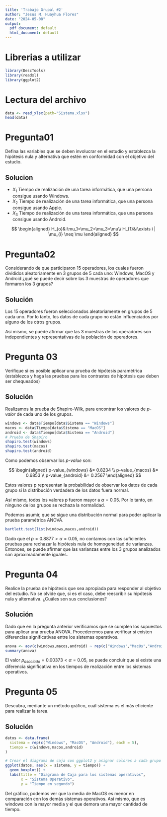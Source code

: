 ---
title: 'Trabajo Grupal #2'
author: "Jesus M. Huayhua Flores"
date: "2024-05-08"
output:
  pdf_document: default
  html_document: default
---

# Librerias a utilizar
```{r}
library(DescTools)
library(readxl)
library(ggplot2)
```


# Lectura del archivo

```{r}
data <- read_xlsx(path="Sistema.xlsx")
head(data)
```

# Pregunta01

Defina las variables que se deben involucrar en el estudio y establezca la hipótesis nula y alternativa que estén en conformidad con el objetivo del estudio.

## Solucion

- $X_1$ Tiempo de realización de una tarea informática, que una persona consigue usando Windows.
- $X_2$ Tiempo de realización de una tarea informática, que una persona consigue usando Apple.
- $X_3$ Tiempo de realización de una tarea informática, que una persona consigue usando Android.

$$
\begin{aligned}
H_{o}&:\mu_1=\mu_2=\mu_3=\mu\\
H_{1}&:\exists i | \mu_{i} \neq \mu
\end{aligned}
$$

# Pregunta02

Considerando de que participaron 15 operadores, los cuales fueron divididos aleatoriamente en 3 grupos de 5 cada uno: Windows, MacOS y Android ¿qué se puede decir sobre las 3 muestras de operadores que formaron los 3 grupos?

## Solución

Los 15 operadores fueron seleccionados aleatoriamente en grupos de 5 cada uno. Por lo tanto, los datos de cada grupo no están influenciados por alguno de los otros grupos.

Así mismo, se puede afirmar que las 3 muestras de los operadores son independientes y representativas de la población de operadores.

# Pregunta 03

Verifique si es posible aplicar una prueba de hipótesis paramétrica (establezca y
haga las pruebas para los contrastes de hipótesis que deben ser chequeados)

## Solución

Realizamos la prueba de Shapiro-Wilk, para encontrar los valores de *p-valor* de cada uno de los grupos.

```{r}
windows <- data$Tiempo[data$Sistema == "Windows"]
macos <- data$Tiempo[data$Sistema == "MacOS"]
android <- data$Tiempo[data$Sistema == "Android"]
# Prueba de Shapiro
shapiro.test(windows)
shapiro.test(macos)
shapiro.test(android)


```

Como podemos observar los *p-value* son:

$$
\begin{aligned}
p-value_{windows} &= 0.8234 \\
p-value_{macos} &= 0.6853 \\
p-value_{android} &= 0.2567
\end{aligned}
$$

Estos valores p representan la probabilidad de observar los datos de cada grupo si la distribución verdadera de los datos fuera normal.

Así mismo, todos los valores p fueron mayor a $\alpha = 0.05$. Por lo tanto, en ninguno de los grupos se rechaza la normalidad.

Podemos asumir, que se sigue una distribución normal para poder aplicar la prueba paramétrica ANOVA.

```{r}
bartlett.test(list(windows,macos,android))
```
Dado que el $p = 0.8877 > \alpha = 0.05$, no contamos con las suficientes pruebas para rechazar la hipótesis nula de homogeneidad de varianzas. Entonces, se puede afirmar que las varianzas entre los 3 grupos analizados son aproximadamente iguales. 

# Pregunta 04

Realice la prueba de hipótesis que sea apropiada para responder al objetivo del estudio. No se olvide que, si es el caso, debe reescribir su hipótesis nula y alternativa. ¿Cuáles son sus conclusiones?

## Solución

Dado que en la pregunta anterior verificamos que se cumplen los supuestos para aplicar una prueba ANOVA. Procederemos para verificar si existen diferencias significativas entre los sistemas operativos.

```{r}
anova <- aov(c(windows,macos,android) ~ rep(c("Windows","MacOs","Android"), each=5))
summary(anova)
```
El valor $p_{asociado} = 0.00373 < \alpha = 0.05$, se puede concluir que si existe una diferencia significativa en los tiempos de realización entre los sistemas operativos.

# Pregunta 05

Descubra, mediante un método gráfico, cuál sistema es el más eficiente para realizar la tarea.

## Solución

```{r}
datos <- data.frame(
  sistema = rep(c("Windows", "MacOS", "Android"), each = 5),
  tiempo = c(windows,macos,android)
)

# Crear el diagrama de caja con ggplot2 y asignar colores a cada grupo
ggplot(datos, aes(x = sistema, y = tiempo)) +
  geom_boxplot() +
  labs(title = "Diagrama de Caja para los sistemas operativos",
       x = "Sistema Operativo",
       y = "Tiempo en segundo")
```

Del gráfico, podemos ver que la media de MacOS es menor en comparación con los demás sistemas operativos. Así mismo, que es windows con la mayor media  y el que demora una mayor cantidad de tiempo.